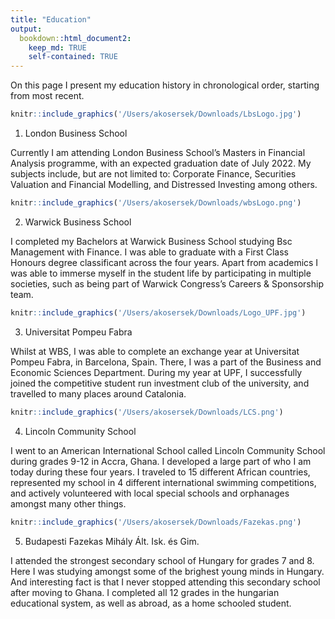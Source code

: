 ```yaml
---
title: "Education"
output: 
  bookdown::html_document2:
    keep_md: TRUE
    self-contained: TRUE
---
```

On this page I present my education history in chronological order, starting from most recent.

```r
knitr::include_graphics('/Users/akosersek/Downloads/LbsLogo.jpg')
```

1. London Business School

Currently I am attending London Business School's Masters in Financial Analysis programme, with an expected graduation date of July 2022. My subjects include, but are not limited to: Corporate Finance, Securities Valuation and Financial Modelling, and Distressed Investing among others.

```r
knitr::include_graphics('/Users/akosersek/Downloads/wbsLogo.png')
```

2. Warwick Business School

I completed my Bachelors at Warwick Business School studying Bsc Management with Finance. I was able to graduate with a First Class Honours degree classificant across the four years. Apart from academics I was able to immerse myself in the student life by participating in multiple societies, such as being part of Warwick Congress's Careers & Sponsorship team.

```r
knitr::include_graphics('/Users/akosersek/Downloads/Logo_UPF.jpg')
```

3. Universitat Pompeu Fabra

Whilst at WBS, I was able to complete an exchange year at Universitat Pompeu Fabra, in Barcelona, Spain. There, I was a part of the Business and Economic Sciences Department. During my year at UPF, I successfully joined the competitive student run investment club of the university, and travelled to many places around Catalonia.

```r
knitr::include_graphics('/Users/akosersek/Downloads/LCS.png')
```

4. Lincoln Community School

I went to an American International School called Lincoln Community School during grades 9-12 in Accra, Ghana. I developed a large part of who I am today during these four years. I traveled to 15 different African countries, represented my school in 4 different international swimming competitions, and actively volunteered with local special schools and orphanages amongst many other things.

```r
knitr::include_graphics('/Users/akosersek/Downloads/Fazekas.png')
```

5. Budapesti Fazekas Mihály Ált. Isk. és Gim.

I attended the strongest secondary school of Hungary for grades 7 and 8. Here I was studying amongst some of the brighest young minds in Hungary. And interesting fact is that I never stopped attending this secondary school after moving to Ghana. I completed all 12 grades in the hungarian educational system, as well as abroad, as a home schooled student.


